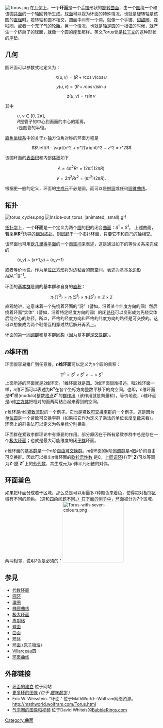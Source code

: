 {{noteTA
|1=zh-hant:甜甜圈;zh-hans:甜甜圈;zh-hk:冬甩;
}}
[[File:Torus.jpg|thumb]]
在[[几何|几何]]上，一个'''环面'''是一个[[手镯|手镯]]形状的[[旋转曲面|旋转曲面]]，由一个[[圆|圆]]绕一个和该圆[[共面|共面]]的一个轴回转所生成。[[球面|球面]]可以视为环面的特殊情况，也就是旋转轴是该圆的[[直径|直径]]时。若转轴和圆不相交，圆面中间有一个洞，就像一个手镯、[[甜甜圈|甜甜圈]]、[[呼啦圈|呼啦圈]]，或者一个充了气的[[轮胎|轮胎]]。另一个情况，也就是轴是圆的一根[[弦_(幾何)|弦]]的时候，就产生一个挤扁了的球面，就像一个圆的座垫那样。英文''Torus''曾是[[拉丁文|拉丁文]]的这种形状的座垫。

== 几何 ==

圆环面可以参数式地定义为：
:<math>x(u, v) =  (R + r\cos{v}) \cos{u} \, </math>
:<math>y(u, v) =  (R + r \cos{v}) \sin{u} \, </math>
:<math>z(u, v) = r \sin{v} \, </math>

其中
:''u'', ''v'' ∈ [0, 2π], 
:''R''是管子的中心到画面的中心的距离，
:''r''是圆管的半径。

[[直角坐标系|直角坐标系]]中的关于z-[[坐标轴|轴]]方位角对称的环面方程是
:<math>\left(R - \sqrt{x^2 + y^2}\right)^2 + z^2 = r^2</math>

该圆环面的[[表面积|表面积]]和内部[[体积|体积]]如下

:<math>A = 4\pi^2 Rr = \left( 2\pi r \right) \left( 2 \pi R \right) \,</math>
:<math>V = 2\pi^2R r^2 = \left( \pi r^2 \right) \left( 2\pi R \right). \,</math>

根据更一般的定义，环面的[[生成元|生成元]]不必是圆，而可以是[[椭圆|椭圆]]或任何[[圆锥曲线|圆锥曲线]]。

== 拓扑 ==

[[File:torus_cycles.png|thumb]]
[[File:Inside-out_torus_(animated,_small).gif|thumb]]

[[拓扑学|拓扑学]]上，一个'''环面'''是一个定义为两个[[圆|圆]]的[[积拓扑|积]]的闭合[[曲面|曲面]]：''S''<sup>1</sup> × ''S''<sup>1</sup>。
上述曲面，若采用'''R'''<sup>3</sup>诱导的[[相对拓扑|相对拓扑]]，则[[同胚|同胚]]于一个拓扑环面，只要它不和自己的轴相交。

该环面也可用[[欧几里得平面|欧几里得平面]]的一个[[商空间|商空间]]来表述，这是通过如下的等价关系来完成的
:(''x'',''y'') ~ (''x''+1,''y'') ~ (''x'',''y''+1)
或者等价地说，作为[[单位正方形|单位正方形]]将对边粘合的商空间，表述为[[基本多边形|基本多边形]] <math>ABA^{-1}B^{-1}</math>。

环面的[[基本群|基本群]]是圆的基本群和自身的[[直积|直积]]：
:<math>\pi_1(\mathbb{T}^2) = \pi_1(S^1) \times \pi_1(S^1) \cong \mathbb{Z} \times \mathbb{Z}</math>
直观地讲，这意味着一个先绕着环面的“洞”（譬如，沿着某个纬度方向的圆）然后绕着环面“实体”（譬如，沿着特定经度方向的圆）的闭[[路径_(拓扑学)|路径]]可以变形成为先绕实体后绕空心的路径。所以，严格的经度方向和严格的纬度方向的路径是可交换的。这可以想象成为两个鞋带互相穿过然后解开再系上。

环面的第一[[同调群|同调群]]和基本群[[同构|同构]]（因为基本群是[[交换群|交换群]]）。

== ''n''维环面 ==
环面很容易推广到任意维。'''''n''维环面'''可以定义为''n''个圆的乘积：
:<math>\mathbb{T}^n = S^1 \times S^1 \times \cdots \times S^1</math>
上面所述的环面就是2维环面。1维环面就是圆。3维环面很难描述。和2维环面一样，''n''维环面可以表述为'''R'''<sup>''n''</sup>在各个坐标方向整数平移下的商空间。也即，''n''维环面是'''R'''<sup>''n''</sup>模(modulo)整数[[格点|格点]]'''Z'''<sup>''n''</sup>的[[群作用|群作用]]（该作用就是向量和）。等价地说，''n''维环面是''n''维[[立方体|立方体]]把相对的面两两粘合起来得到的空间。

''n''维环是''n''维[[紧致空间|紧致]][[流形|流形]]的一个例子。它也是紧致[[可交换|可交换]][[李群|李群]]的一个例子。这是因为[[单位圆|单位圆]]是一个紧致可交换李群（如果把它作为定义了乘法的单位长度[[复数_(数学)|复数]]来看）。环面上的群乘法可以定义为各坐标分别相乘。

环面群在紧致李群理论中有重要的作用。部分原因在于所有紧致李群中总是存在一个[[极大环面|极大环面]]；也就是最大可能维度的闭[[子群|子群]]环面。

''n''维环面的[[基本群|基本群]]是一个''n''阶[[自由可交换群|自由可交换群]]。''n''维环面的''k''阶[[同调群|同调群]]是''n''[[二项式系数|取]]''k''阶的自由可交换群。因此可以推出''n''维环面的[[欧拉示性数|欧拉示性数]] 是0。[[上同调环|上同调环]]''H''<sup>·</sup>('''T'''<sup>''n''</sup>,'''Z''')可以等同为'''Z'''-[[模|模]] '''Z'''<sup>''n''</sup>上的[[外代数|外代数]]，其生成元为''n''非平凡闭链的对偶。

== 环面着色 ==

如果把环面分成若干区域，那么总是可以用最多7种颜色来着色，使得每对相邻区域有不同的颜色。（这和[[四色问题|四色问题]]不同。）在下面的例子中，环面被分为7个区域，两两相邻，说明7色是必须的：[[File:Torus-with-seven-colours.png|200px]]

== 参見 ==
* [[代数环面|代数环面]]
* [[圆环|圆环]]
* [[環圈|環圈]]
* [[椭圆曲线|椭圆曲线]]
* [[极大环面|极大环面]]
* [[周期格|周期格]]
* [[球面|球面]]
* [[曲面|曲面]]
* [[环体|环体]]
* [[环面_(原子物理)|环面 (原子物理)]]
* [[Villarceau圆|Villarceau圆]]
* [[环面曲线|环面曲线]]

== 外部链接 ==
* [http://www.cut-the-knot.org/shortcut.shtml#torus 环面的建立] {{Wayback|url=http://www.cut-the-knot.org/shortcut.shtml#torus |date=20060419190041 }} 位于网站
* [http://www.mathsisfun.com/geometry/torus.html 更多环的图像] {{Wayback|url=http://www.mathsisfun.com/geometry/torus.html |date=20060517195808 }} ''(位于 [http://www.mathsisfun.com/ 趣味数学] {{Wayback|url=http://www.mathsisfun.com/ |date=20060428075122 }})''
* Eric W. Weisstein. "环面." 位于MathWorld--Wolfram网络资源。 http://mathworld.wolfram.com/Torus.html {{Wayback|url=http://mathworld.wolfram.com/Torus.html |date=20060604035419 }}
* [https://web.archive.org/web/20061011195647/http://www.bubblerings.com/bubblerings/media.cfm 气泡圈的图像和视频] 位于David Whiteis的[http://www.bubblerings.com BubbleRings.com]

{{Authority control}}
[[Category:曲面|Category:曲面]]